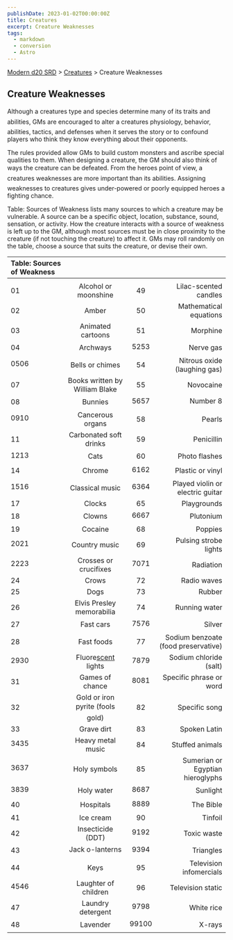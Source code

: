 ```yaml
---
publishDate: 2023-01-02T00:00:00Z
title: Creatures
excerpt: Creature Weaknesses
tags:
  - markdown
  - conversion
  - Astro
---
```


[Modern d20 SRD](/#modernD20) > [Creatures](modern-d20-srd-creatures-index) > Creature Weaknesses

## Creature Weaknesses

Although a creatures type and species determine many of its traits and abilities, GMs are encouraged to alter a creatures physiology, behavior, abilities, tactics, and defenses when it serves the story or to confound players who think they know everything about their opponents.

The rules provided allow GMs to build custom monsters and ascribe special qualities to them. When designing a creature, the GM should also think of ways the creature can be defeated. From the heroes point of view, a creatures weaknesses are more important than its abilities. Assigning weaknesses to creatures gives under-powered or poorly equipped heroes a fighting chance.

Table: Sources of Weakness lists many sources to which a creature may be vulnerable. A source can be a specific object, location, substance, sound, sensation, or activity. How the creature interacts with a source of weakness is left up to the GM, although most sources must be in close proximity to the creature (if not touching the creature) to affect it. GMs may roll randomly on the table, choose a source that suits the creature, or devise their own.

| Table: Sources of Weakness |                                                              |       |                                     |
| :------------------------- | :----------------------------------------------------------: | :---: | ----------------------------------: |
|                            |                                                              |       |                                     |
| 01                         |                     Alcohol or moonshine                     |  49   |               Lilac-scented candles |
| 02                         |                            Amber                             |  50   |              Mathematical equations |
| 03                         |                      Animated cartoons                       |  51   |                            Morphine |
| 04                         |                           Archways                           | 5253  |                           Nerve gas |
| 0506                       |                       Bells or chimes                        |  54   |        Nitrous oxide (laughing gas) |
| 07                         |                Books written by William Blake                |  55   |                           Novocaine |
| 08                         |                           Bunnies                            | 5657  |                            Number 8 |
| 0910                       |                       Cancerous organs                       |  58   |                              Pearls |
| 11                         |                    Carbonated soft drinks                    |  59   |                          Penicillin |
| 1213                       |                             Cats                             |  60   |                       Photo flashes |
| 14                         |                            Chrome                            | 6162  |                    Plastic or vinyl |
| 1516                       |                       Classical music                        | 6364  |    Played violin or electric guitar |
| 17                         |                            Clocks                            |  65   |                         Playgrounds |
| 18                         |                            Clowns                            | 6667  |                           Plutonium |
| 19                         |                           Cocaine                            |  68   |                             Poppies |
| 2021                       |                        Country music                         |  69   |               Pulsing strobe lights |
| 2223                       |                    Crosses or crucifixes                     | 7071  |                           Radiation |
| 24                         |                            Crows                             |  72   |                         Radio waves |
| 25                         |                             Dogs                             |  73   |                              Rubber |
| 26                         |                  Elvis Presley memorabilia                   |  74   |                       Running water |
| 27                         |                          Fast cars                           | 7576  |                              Silver |
| 28                         |                          Fast foods                          |  77   | Sodium benzoate (food preservative) |
| 2930                       | Fluore[scent](modern-d20-srd-special-abilities-scent) lights | 7879  |              Sodium chloride (salt) |
| 31                         |                       Games of chance                        | 8081  |             Specific phrase or word |
| 32                         |               Gold or iron pyrite (fools gold)               |  82   |                       Specific song |
| 33                         |                          Grave dirt                          |  83   |                        Spoken Latin |
| 3435                       |                      Heavy metal music                       |  84   |                     Stuffed animals |
| 3637                       |                         Holy symbols                         |  85   |    Sumerian or Egyptian hieroglyphs |
| 3839                       |                          Holy water                          | 8687  |                            Sunlight |
| 40                         |                          Hospitals                           | 8889  |                           The Bible |
| 41                         |                          Ice cream                           |  90   |                             Tinfoil |
| 42                         |                      Insecticide (DDT)                       | 9192  |                         Toxic waste |
| 43                         |                       Jack o-lanterns                        | 9394  |                           Triangles |
| 44                         |                             Keys                             |  95   |             Television infomercials |
| 4546                       |                     Laughter of children                     |  96   |                   Television static |
| 47                         |                      Laundry detergent                       | 9798  |                          White rice |
| 48                         |                           Lavender                           | 99100 |                              X-rays |
